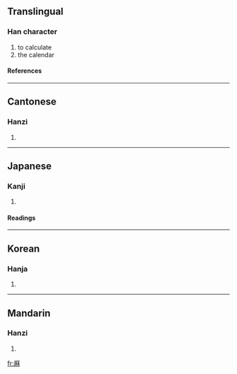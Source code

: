 ==Translingual==
===Han character===
{{Han char|rad=厂|as=10|sn=12|four=7129<sub>4</sub>|canj=一竹木木 (MHDD)}}
# to calculate
# the calendar
====References====
{{Han ref|kx=0162.200|dkj=02991|dj=0370.070|hdz=10076.020|uh=53A4|ud=21412|bh=D864|bd=55396}}
----
==Cantonese==
===Hanzi===
{{yue-hanzi|jyut=|y=lik6}}
# {{defn|Cantonese}}
----
==Japanese==
===Kanji===
{{ja-kanji|grade=|rs=厂10}}
# {{defn|Japanese}} 
====Readings====
{{ja-readings|on=[[れき]] (reki), [[りゃく]] (ryaku)|kun=[[おさめる]] (osameru)}}
----
==Korean==
===Hanja===
{{ko-hanja|hangeul=력|rv=ryeok|mr=ryŏk}}
# {{defn|Korean}}
----
==Mandarin==
===Hanzi===
{{cmn-hanzi|pin=[[lì]] (li4)|wg=li<sup>4</sup>}}
# {{defn|Mandarin}}

[[fr:厤]]